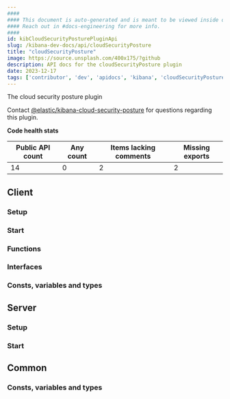 ```yaml
---
####
#### This document is auto-generated and is meant to be viewed inside our experimental, new docs system.
#### Reach out in #docs-engineering for more info.
####
id: kibCloudSecurityPosturePluginApi
slug: /kibana-dev-docs/api/cloudSecurityPosture
title: "cloudSecurityPosture"
image: https://source.unsplash.com/400x175/?github
description: API docs for the cloudSecurityPosture plugin
date: 2023-12-17
tags: ['contributor', 'dev', 'apidocs', 'kibana', 'cloudSecurityPosture']
---
```


The cloud security posture plugin

Contact [@elastic/kibana-cloud-security-posture](https://github.com/orgs/elastic/teams/kibana-cloud-security-posture) for questions regarding this plugin.

**Code health stats**

| Public API count  | Any count | Items lacking comments | Missing exports |
|-------------------|-----------|------------------------|-----------------|
| 14 | 0 | 2 | 2 |

## Client

### Setup
<DocDefinitionList data={[cloudSecurityPostureObj.client.setup]}/>

### Start
<DocDefinitionList data={[cloudSecurityPostureObj.client.start]}/>

### Functions
<DocDefinitionList data={cloudSecurityPostureObj.client.functions}/>

### Interfaces
<DocDefinitionList data={cloudSecurityPostureObj.client.interfaces}/>

### Consts, variables and types
<DocDefinitionList data={cloudSecurityPostureObj.client.misc}/>

## Server

### Setup
<DocDefinitionList data={[cloudSecurityPostureObj.server.setup]}/>

### Start
<DocDefinitionList data={[cloudSecurityPostureObj.server.start]}/>

## Common

### Consts, variables and types
<DocDefinitionList data={cloudSecurityPostureObj.common.misc}/>

